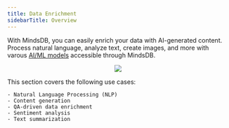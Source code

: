 ```yaml
---
title: Data Enrichment
sidebarTitle: Overview
---
```


With MindsDB, you can easily enrich your data with AI-generated content. Process natural language, analyze text, create images, and more with varous [AI/ML models](/integrations/ai-overview) accessible through MindsDB.

<p align="center">
  <img src="/assets/use_cases/data_enrichment.jpg" />
</p>

This section covers the following use cases:
    
    - Natural Language Processing (NLP)
    - Content generation
    - QA-driven data enrichment
    - Sentiment analysis
    - Text summarization
